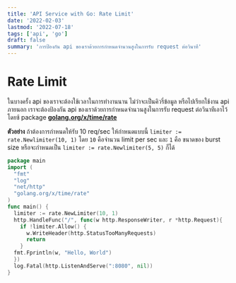```yaml
---
title: 'API Service with Go: Rate Limit'
date: '2022-02-03'
lastmod: '2022-07-18'
tags: ['api', 'go']
draft: false
summary: 'การป้องกัน api ของเราด้วยการกำหนดจำนวนสูงในการรับ request ต่อวินาที'
---
```


# Rate Limit

ในบางครั้ง api ของเราจะต้องใช้เวลาในการทำงานนาน ไม่ว่าจะเป็นคิวรี่ข้อมูล หรือไปเรียกใช้งาน api ภายนอก เราจะต้องป้องกัน api ของเราด้วยการกำหนดจำนวนสูงในการรับ request ต่อวินาทีเอาไว้ โดยช้ package **[golang.org/x/time/rate](http://golang.org/x/time/rate)**

**ตัวอย่าง** ถ้าต้องการกำหนดให้รับ 10 req/sec ให้กำหนดแบบนี้ `limiter := rate.Newlimiter(10, 1)` โดย `10` คือจำนวน limit per sec และ `1` คือ ขนาดของ burst size หรือจะกำหนดเป็น `limiter := rate.Newlimiter(5, 5)` ก็ได้

```go:main.go
package main
import (
  "fmt"
  "log"
  "net/http"
  "golang.org/x/time/rate"
)
func main() {
  limiter := rate.NewLimiter(10, 1)
  http.HandleFunc("/", func(w http.ResponseWriter, r *http.Request){
    if !limiter.Allow() {
      w.WriteHeader(http.StatusTooManyRequests)
      return
    }
  fmt.Fprintln(w, "Hello, World")
  })
  log.Fatal(http.ListenAndServe(":8080", nil))
}
```
